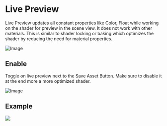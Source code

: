 # Live Preview

Live Preview updates all constant properties like Color, Float while working on the shader for preview in the scene view.
It does not work with other materials.
This is similar to shader locking or baking which optimizes the shader by reducing the need for material properties.

![Image](/generated-material.png)

## Enable

Toggle on live preview next to the Save Asset Button.
Make sure to disable it at the end more a more optimized shader.

![Image](/live-preview.png)

## Example

<Image src="/Graphlit/live-preview.avif" width={1000} height={500} />
